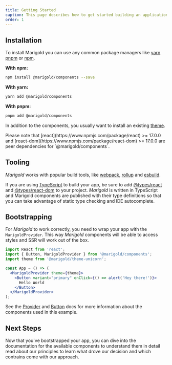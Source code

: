 ```yaml
---
title: Getting Started
caption: This page describes how to get started building an application with Marigold.
order: 1
---
```


## Installation

To install Marigold you can use any common package managers like [yarn](https://yarnpkg.com/) [pnpm](https://pnpm.io/) or [npm](https://www.npmjs.com/).

**With npm:**

```bash
npm install @marigold/components --save
```

**With yarn:**

```bash
yarn add @marigold/components
```

**With pnpm:**

```bash
pnpm add @marigold/components
```

In addition to the components, you usually want to install an existing [theme](/introduction/theming).

<Message messageTitle="Note" variant="info">
  Please note that [react](https://www.npmjs.com/package/react) >= 17.0.0 and
  [react-dom](https://www.npmjs.com/package/react-dom) >= 17.0.0 are peer
  dependencies for `@marigold/components`.
</Message>

## Tooling

_Marigold_ works with popular build tools, like [webpack](https://webpack.js.org/), [rollup](https://rollupjs.org/) and [esbuild](https://esbuild.github.io/).

If you are using [TypeScript](https://www.typescriptlang.org/) to build your app, be sure to add [@types/react](https://www.npmjs.com/package/@types/react) and [@types/react-dom](https://www.npmjs.com/package/@types/react-dom) to your project. _Marigold_ is written in TypeScript and Marigold components are published with their type definitions so that you can take advantage of static type checking and IDE autocomplete.

## Bootstrapping

For _Marigold_ to work correctly, you need to wrap your app with the `MarigoldProvider`. This way _Marigold_ components will be able to access styles and SSR will work out of the box.

```jsx onlyCode
import React from 'react';
import { Button, MarigoldProvider } from '@marigold/components';
import theme from '@marigold/theme-unicorn';

const App = () => (
  <MarigoldProvider theme={theme}>
    <Button variant="primary" onClick={() => alert('Hey there!')}>
      Hello World
    </Button>
  </MarigoldProvider>
);
```

See the [Provider](../components/provider) and [Button](../components/button) docs for more information about the components used in this example.

## Next Steps

Now that you've bootstrapped your app, you can dive into the documentation for the available components to understand them in detail read about our principles to learn what drove our decision and which contrains come with our approach.
